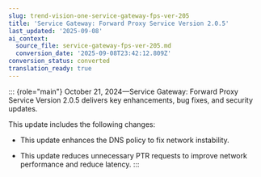```yaml
---
slug: trend-vision-one-service-gateway-fps-ver-205
title: 'Service Gateway: Forward Proxy Service Version 2.0.5'
last_updated: '2025-09-08'
ai_context:
  source_file: service-gateway-fps-ver-205.md
  conversion_date: '2025-09-08T23:42:12.809Z'
conversion_status: converted
translation_ready: true
---
```


::: {role="main"}
October 21, 2024—Service Gateway: Forward Proxy Service Version 2.0.5 delivers key enhancements, bug fixes, and security updates.

This update includes the following changes:

- This update enhances the DNS policy to fix network instability.

- This update reduces unnecessary PTR requests to improve network performance and reduce latency.
:::
